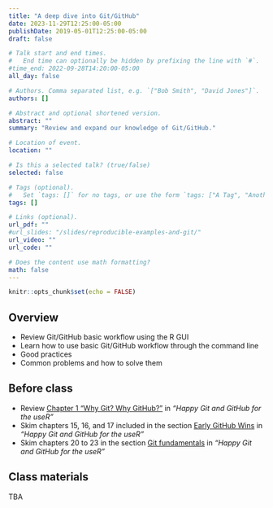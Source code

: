 ```yaml
---
title: "A deep dive into Git/GitHub"
date: 2023-11-29T12:25:00-05:00
publishDate: 2019-05-01T12:25:00-05:00
draft: false

# Talk start and end times.
#   End time can optionally be hidden by prefixing the line with `#`.
#time_end: 2022-09-28T14:20:00-05:00
all_day: false

# Authors. Comma separated list, e.g. `["Bob Smith", "David Jones"]`.
authors: []

# Abstract and optional shortened version.
abstract: ""
summary: "Review and expand our knowledge of Git/GitHub."

# Location of event.
location: ""

# Is this a selected talk? (true/false)
selected: false

# Tags (optional).
#   Set `tags: []` for no tags, or use the form `tags: ["A Tag", "Another Tag"]` for one or more tags.
tags: []

# Links (optional).
url_pdf: ""
#url_slides: "/slides/reproducible-examples-and-git/"
url_video: ""
url_code: ""

# Does the content use math formatting?
math: false
---
```


```r
knitr::opts_chunk$set(echo = FALSE)
```

## Overview

* Review Git/GitHub basic workflow using the R GUI
* Learn how to use basic Git/GitHub workflow through the command line
* Good practices
* Common problems and how to solve them

## Before class

* Review [Chapter 1 "Why Git? Why GitHub?"](https://happygitwithr.com/big-picture.html) in *"Happy Git and GitHub for the useR"*
* Skim chapters 15, 16, and 17 included in the section [Early GitHub Wins](https://happygitwithr.com/usage-intro.html) in *"Happy Git and GitHub for the useR"*
* Skim chapters 20 to 23 in the section [Git fundamentals](https://happygitwithr.com/git-intro.html) in *"Happy Git and GitHub for the useR"*


## Class materials

TBA

<!--

We will be using R Workbench for the lecture and the in-class exercises. If you are using R from your laptop (VS. R Workbench), make sure your system is correctly configured, see the [Git page under Setup](https://computing-soc-sci.netlify.app/setup/git/).


NEW FALL 23: REVIEW SLIDES + EVALUATE WHETHER TO ADD REPREX TO THIS CLASSS

Today's lecture builds upon the following two resources by *The Carpentries*:
* [Version Control with Git](https://swcarpentry.github.io/git-novice/)
* [Library Carpentry: Introduction to Git](https://librarycarpentry.org/lc-git/01-what-is-git/index.html)

We learned the following commands 

Terminal/command line commands: 
* `pwd`   to check your current directory
* `cd`    to navigate to your desired directory and move around terminal 
* `ls`    to list all visible content in your current directory
* `ls -a` to list all visible and hidden contents in your current directory
* `touch` to create a new file; provide the filename and the extension 
* `:q`    to exit and end the execution of a process

Git commands:
* `git init`       to initialize a new repo
* `git status`     to check the current status of your repo
* `git add .`      to add to the git staging area all new or changed files
* `git commit -m "your commit message"`  to commit the staged files
* `git push`       to push your committed files the online Github repo
* `git diff`       to show differences in files
* `git log`        to show all history of your commits
* `git reset --hard HEAD~1`   to delete a pushed commit (use with caution), followed by `git push -f origin main` to push the deleted commit to the online Github repo 

-->

<!--
* [Generating a reproducible example](/notes/reproducible-examples/)
* [Recovering from common Git predicaments](/notes/common-git-problems/)
-->

